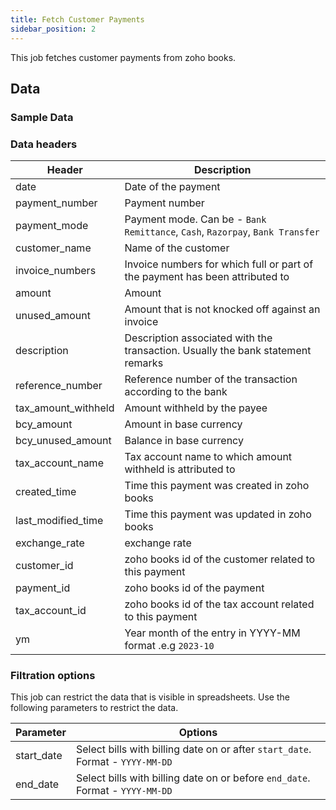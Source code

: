 ```yaml
---
title: Fetch Customer Payments
sidebar_position: 2
---
```


This job fetches customer payments from zoho books. 

<AddJob
  template="gsheet_zoho_books_db_get_customer_payments"
/>

## Data

### Sample Data

<Gsheet
  src="https://docs.google.com/spreadsheets/d/1-gX-uq5YrTW-6gQJYM-mNXitEOfJLTiQCvPtV8CR1Yc/edit#gid=42412730"
/>

### Data headers

| Header | Description |
|----|----|
| date | Date of the payment |
| payment_number | Payment number |
| payment_mode | Payment mode. Can be - `Bank Remittance`, `Cash`, `Razorpay`, `Bank Transfer` |
| customer_name | Name of the customer |
| invoice_numbers | Invoice numbers for which full or part of the payment has been attributed to |
| amount | Amount  |
| unused_amount | Amount that is not knocked off against an invoice |
| description | Description associated with the transaction. Usually the bank statement remarks |
| reference_number | Reference number of the transaction according to the bank |
| tax_amount_withheld | Amount withheld by the payee |
| bcy_amount | Amount in base currency  |
| bcy_unused_amount | Balance in base currency |
| tax_account_name | Tax account name to which amount withheld is attributed to |
| created_time | Time this payment was created in zoho books |
| last_modified_time | Time this payment was updated in zoho books |
| exchange_rate | exchange rate |
| customer_id | zoho books id of the customer related to this payment |
| payment_id | zoho books id of the payment |
| tax_account_id | zoho books id of the tax account related to this payment |
| ym | Year month of the entry in YYYY-MM format .e.g `2023-10` |

### Filtration options

This job can restrict the data that is visible in spreadsheets. Use the following parameters to restrict the data.

| Parameter | Options |
|----|----|
| start_date | Select bills with billing date on or after `start_date`. Format - `YYYY-MM-DD` |
| end_date | Select bills with billing date on or before `end_date`. Format - `YYYY-MM-DD` |
<!---
| contact_id | Select bills related to a particular contact (either customer or vendor). Contact id is the id of the customer or vendor from zoho books.  |
-->

<!---
## Others

### Similar jobs

Similar sort of data can be achieved by using get accounting transaction job and filtering it by invoice type. 

### Reports that use this job

Here are some of the report templates that use this job: 
-->